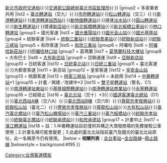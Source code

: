{{Navbox
|name       = 臺北市與新北市轄內之客運站
|title      = <center>大台北基隆地區客運站列表</center>
|titlestyle = background:#f95
|groupstyle = background:#f95
|state      = collapsed
|group1     = 主管機關
|list1      = [[臺北市政府]][[臺北市政府交通局|交通局]][[臺北市公共運輸處|公共運輸處]]{{·}}[[新北市政府]][[新北市政府交通局|交通局]]{{·}}[[中華民國交通部|交通部]][[交通部公路總局|公路總局]][[交通部公路總局臺北市區監理所|臺北市區監理所]]{{·}}
|group2     = 多家業者共用
|list2      = [[臺北轉運站]]（交九）{{·}}[[市府轉運站]]{{·}}[[松山轉運站]]（交三）{{·}}[[南港轉運站]]{{·}}[[南港轉運站西站]]{{·}}[[動物園轉運站]]{{·}}捷運[[淡水站]]{{·}}[[圓山轉運站]]{{·}}[[新生轉運站]]{{·}}捷運[[新店站 (新北市)|新店站]]{{·}}[[新北板橋轉運站]]{{·}}[[新北板橋公車站]]{{·}}[[林口轉運站]]
|group3     = 國光客運
|list3      = [[國光重陽站]]{{·}}[[國光金山站]]{{·}}[[國光基隆站]]
|group4     = 統聯客運
|list4      = [[統聯三重站]]{{·}}[[統聯景美站]]{{·}}[[統聯新店站]]{{·}}[[統聯三峽站]]
|group5     = 和欣客運
|list5      = [[和欣三重站]]
|group6     = 阿囉哈
|list6      = [[阿囉哈新莊站]]{{·}}[[阿囉哈林口站]]
|group7     = 葛瑪蘭
|list7      = [[葛瑪蘭科技大樓站]]
|group8     = 大有巴士
|list8      = [[大有新店站]]
|group9     = 亞聯通運
|list9      = [[亞聯新店站]]
|group10     = 日統客運
|list10      = [[日統臺北站]]{{·}}[[日統三重站]]
|group11    = 臺北客運{{·}}大都會客運
|list11     = 新店站
|group12    = 皇家客運
|list12     = [[皇家金山站]]
|group13    = 桃園客運
|list13     = [[桃客三峽站]]
|group14    = 未啟用
|list14     = [[中崙轉運站]]*1
|group15    = 計畫／興建／改建中*2
|list15     = [[雙子星轉運站]]（暫名、C1）{{·}}[[南港轉運站東站]]{{·}}[[基隆城際轉運站]]{{·}}[[南港轉運站商業站]]{{·}}[[永寧轉運站]]
|group16    = 已經廢止
|list16     = [[臺北北站]]（交十）*3{{·}}[[國道客運台北總站|國道客運臺北總站]]（D1）{{·}}[[臺北西站A棟]]（交六A）{{·}}[[臺北西站B棟]]（交六B）{{·}}[[尊龍忠孝復興站]]{{·}}[[統聯松山站]]（臺北二）{{·}}[[豐榮忠孝復興站]]{{·}}[[尊龍松山站]]{{·}}[[大有松山站]]{{·}}[[臺汽臺北橋站]]{{·}}[[臺汽松山機場站]]{{·}}[[臺汽三重站]]{{·}}[[臺汽板橋站]]{{·}}[[統聯忠孝站]]{{·}}[[統聯臺北橋站]]{{·}}[[統聯承德站]]{{·}}[[和欣承德站]]
|group17    = 計畫中止
|list17     = [[濱江轉運站]]
|list18     = 註：1.中崙轉運站目前僅供共構之大潤發商場的免費接駁公車使用；2.計畫名稱可能會變更；3.此處的臺北北站指前臺汽及國光的臺北北站原址，此一名稱至今仍有使用。
|below      = '''相關列表'''：[[中華民國汽車客運車站列表|全台車站]]─[[臺灣客運路線列表|全台路線]]─[[臺灣客運廢線列表|廢止路線]]
|belowstyle = background:#f95
}}<noinclude>
[[Category:台灣客運模板]]
</noinclude>